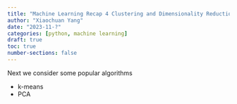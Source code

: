 ```yaml
---
title: "Machine Learning Recap 4 Clustering and Dimensionality Reduction"
author: "Xiaochuan Yang"
date: "2023-11-?"
categories: [python, machine learning]
draft: true
toc: true
number-sections: false
---
```


\def\PP{\mathbb{P}}
\def\VAR{\mathrm{VaR}}
\def\RR{\mathbb{R}}
\def\EE{\mathbb{E}}


Next we consider some popular  algorithms

- k-means
- PCA
